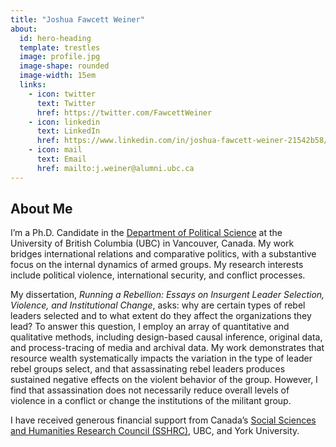 ```yaml
---
title: "Joshua Fawcett Weiner"
about:
  id: hero-heading
  template: trestles
  image: profile.jpg 
  image-shape: rounded
  image-width: 15em
  links:
    - icon: twitter
      text: Twitter
      href: https://twitter.com/FawcettWeiner
    - icon: linkedin
      text: LinkedIn
      href: https://www.linkedin.com/in/joshua-fawcett-weiner-21542b58/
    - icon: mail
      text: Email
      href: mailto:j.weiner@alumni.ubc.ca
---
```

:::{#hero-heading}
## About Me

I'm a Ph.D. Candidate in the [Department of Political Science](https://politics.ubc.ca/) at the University of British Columbia (UBC) in Vancouver, Canada. My work bridges international relations and comparative politics, with a substantive focus on the internal dynamics of armed groups. My research interests include political violence, international security, and conflict processes. 

My dissertation, _Running a Rebellion: Essays on Insurgent Leader Selection, Violence, and Institutional Change_, asks: why are certain types of rebel leaders selected and to what extent do they affect the organizations they lead? To answer this question, I employ an array of quantitative and qualitative methods, including design-based causal inference, original data, and process-tracing of media and archival data. My work demonstrates that resource wealth systematically impacts the variation in the type of leader rebel groups select, and that assassinating rebel leaders produces sustained negative effects on the violent behavior of the group. However, I find that assassination does not necessarily reduce overall levels of violence in a conflict or change the institutions of the militant group.

I have received generous financial support from Canada's [Social Sciences and Humanities Research
Council (SSHRC)](https://www.nserc-crsng.gc.ca/Students-Etudiants/PG-CS/CGSD-BESCD_eng.asp), UBC, and York University. 

:::

